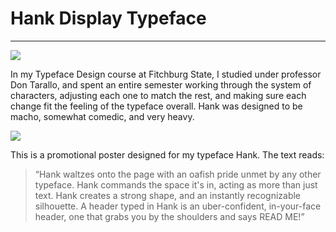 
# Hank Display Typeface
---
<Image src={hankImg} className='m-5'/>

In my Typeface Design course at Fitchburg State, I studied
under professor Don Tarallo, and spent an entire semester
working through the system of characters, adjusting each
one to match the rest, and making sure each change fit the
feeling of the typeface overall. Hank was designed to be
macho, somewhat comedic, and very heavy.

<Image src={hankPoster} className='mx-auto mb-3 w-50' />

This is a promotional poster designed for my typeface Hank.
The text reads:

>“Hank waltzes onto the page with an oafish
pride unmet by any other typeface. Hank commands the space
it's in, acting as more than just text. Hank creates a
strong shape, and an instantly recognizable silhouette. A
header typed in Hank is an uber-confident, in-your-face
header, one that grabs you by the shoulders and says READ ME!”